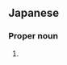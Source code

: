 ==Japanese==
{{ja-kanjitab|せき|おか|yomi=k}}

===Proper noun===
{{ja-pos|proper|せきおか|kyu=關岡}}

# {{surname|lang=ja|sort=せきおか}}